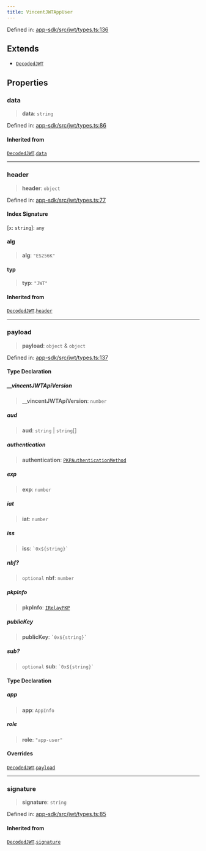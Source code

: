 ```yaml
---
title: VincentJWTAppUser
---
```


Defined in: [app-sdk/src/jwt/types.ts:136](https://github.com/LIT-Protocol/Vincent/blob/4f61b0b06d818c2273457b0cc8a4e68ed21a72ed/packages/libs/app-sdk/src/jwt/types.ts#L136)

## Extends

- [`DecodedJWT`](./DecodedJWT)

## Properties

### data

> **data**: `string`

Defined in: [app-sdk/src/jwt/types.ts:86](https://github.com/LIT-Protocol/Vincent/blob/4f61b0b06d818c2273457b0cc8a4e68ed21a72ed/packages/libs/app-sdk/src/jwt/types.ts#L86)

#### Inherited from

[`DecodedJWT`](./DecodedJWT).[`data`](./DecodedJWT#data)

***

### header

> **header**: `object`

Defined in: [app-sdk/src/jwt/types.ts:77](https://github.com/LIT-Protocol/Vincent/blob/4f61b0b06d818c2273457b0cc8a4e68ed21a72ed/packages/libs/app-sdk/src/jwt/types.ts#L77)

#### Index Signature

\[`x`: `string`\]: `any`

#### alg

> **alg**: `"ES256K"`

#### typ

> **typ**: `"JWT"`

#### Inherited from

[`DecodedJWT`](./DecodedJWT).[`header`](./DecodedJWT#header)

***

### payload

> **payload**: `object` & `object`

Defined in: [app-sdk/src/jwt/types.ts:137](https://github.com/LIT-Protocol/Vincent/blob/4f61b0b06d818c2273457b0cc8a4e68ed21a72ed/packages/libs/app-sdk/src/jwt/types.ts#L137)

#### Type Declaration

##### \_\_vincentJWTApiVersion

> **\_\_vincentJWTApiVersion**: `number`

##### aud

> **aud**: `string` \| `string`[]

##### authentication

> **authentication**: [`PKPAuthenticationMethod`](./PKPAuthenticationMethod)

##### exp

> **exp**: `number`

##### iat

> **iat**: `number`

##### iss

> **iss**: `` `0x${string}` ``

##### nbf?

> `optional` **nbf**: `number`

##### pkpInfo

> **pkpInfo**: [`IRelayPKP`](https://v7-api-doc-lit-js-sdk.vercel.app/modules/types_src.html)

##### publicKey

> **publicKey**: `` `0x${string}` ``

##### sub?

> `optional` **sub**: `` `0x${string}` ``

#### Type Declaration

##### app

> **app**: `AppInfo`

##### role

> **role**: `"app-user"`

#### Overrides

[`DecodedJWT`](./DecodedJWT).[`payload`](./DecodedJWT#payload)

***

### signature

> **signature**: `string`

Defined in: [app-sdk/src/jwt/types.ts:85](https://github.com/LIT-Protocol/Vincent/blob/4f61b0b06d818c2273457b0cc8a4e68ed21a72ed/packages/libs/app-sdk/src/jwt/types.ts#L85)

#### Inherited from

[`DecodedJWT`](./DecodedJWT).[`signature`](./DecodedJWT#signature)
